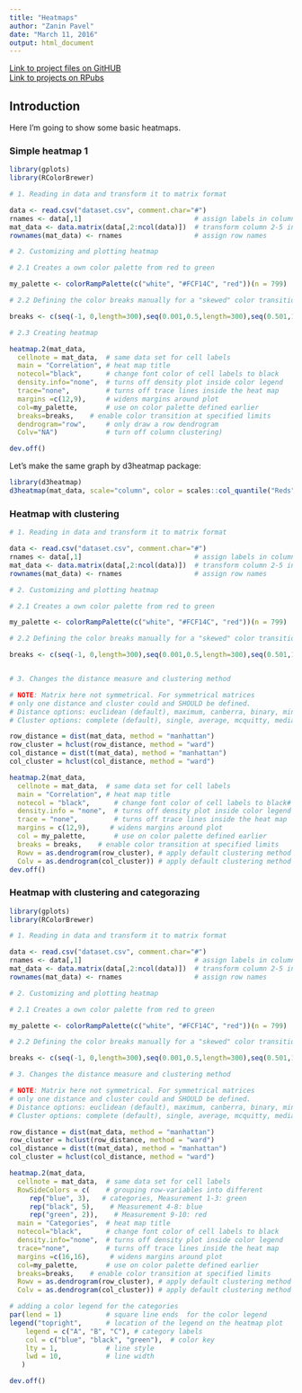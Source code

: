 ```yaml
---
title: "Heatmaps"
author: "Zanin Pavel"
date: "March 11, 2016"
output: html_document
---
```

[Link to project files on GitHUB](https://github.com/Filareth2015/Solutions-collection/tree/master/Heatmaps)     
[Link to projects on RPubs](http://rpubs.com/Zanin_Pavel/160113) 


## Introduction

Here I'm going to show some basic heatmaps.

### Simple heatmap 1

```r

library(gplots)
library(RColorBrewer)

# 1. Reading in data and transform it to matrix format

data <- read.csv("dataset.csv", comment.char="#")
rnames <- data[,1]                            # assign labels in column 1 to "rnames"
mat_data <- data.matrix(data[,2:ncol(data)])  # transform column 2-5 into a matrix
rownames(mat_data) <- rnames                  # assign row names 

# 2. Customizing and plotting heatmap

# 2.1 Creates a own color palette from red to green    

my_palette <- colorRampPalette(c("white", "#FCF14C", "red"))(n = 799)   

# 2.2 Defining the color breaks manually for a "skewed" color transition

breaks <- c(seq(-1, 0,length=300),seq(0.001,0.5,length=300),seq(0.501,1,length=200))

# 2.3 Creating heatmap

heatmap.2(mat_data, 
  cellnote = mat_data,  # same data set for cell labels
  main = "Correlation", # heat map title
  notecol="black",      # change font color of cell labels to black
  density.info="none",  # turns off density plot inside color legend
  trace="none",         # turns off trace lines inside the heat map
  margins =c(12,9),     # widens margins around plot
  col=my_palette,       # use on color palette defined earlier 
  breaks=breaks,    # enable color transition at specified limits
  dendrogram="row",     # only draw a row dendrogram
  Colv="NA")            # turn off column clustering)

dev.off()
```

    
Let's make the same graph by d3heatmap package:

```r
library(d3heatmap)
d3heatmap(mat_data, scale="column", color = scales::col_quantile("Reds", NULL, 5))
```

### Heatmap with clustering
```r
# 1. Reading in data and transform it to matrix format

data <- read.csv("dataset.csv", comment.char="#")
rnames <- data[,1]                            # assign labels in column 1 to "rnames"
mat_data <- data.matrix(data[,2:ncol(data)])  # transform column 2-5 into a matrix
rownames(mat_data) <- rnames                  # assign row names 

# 2. Customizing and plotting heatmap

# 2.1 Creates a own color palette from red to green    

my_palette <- colorRampPalette(c("white", "#FCF14C", "red"))(n = 799)   

# 2.2 Defining the color breaks manually for a "skewed" color transition

breaks <- c(seq(-1, 0,length=300),seq(0.001,0.5,length=300),seq(0.501,1,length=200))


# 3. Changes the distance measure and clustering method

# NOTE: Matrix here not symmetrical. For symmetrical matrices
# only one distance and cluster could and SHOULD be defined.
# Distance options: euclidean (default), maximum, canberra, binary, minkowski, manhattan
# Cluster options: complete (default), single, average, mcquitty, median, centroid, ward

row_distance = dist(mat_data, method = "manhattan")
row_cluster = hclust(row_distance, method = "ward")
col_distance = dist(t(mat_data), method = "manhattan")
col_cluster = hclust(col_distance, method = "ward")

heatmap.2(mat_data, 
  cellnote = mat_data,  # same data set for cell labels
  main = "Correlation", # heat map title
  notecol = "black",      # change font color of cell labels to black#
  density.info = "none",  # turns off density plot inside color legend
  trace = "none",         # turns off trace lines inside the heat map
  margins = c(12,9),     # widens margins around plot
  col = my_palette,       # use on color palette defined earlier 
  breaks = breaks,    # enable color transition at specified limits
  Rowv = as.dendrogram(row_cluster), # apply default clustering method
  Colv = as.dendrogram(col_cluster)) # apply default clustering method
dev.off()
```

### Heatmap with clustering and categorazing
```r

library(gplots)
library(RColorBrewer)

# 1. Reading in data and transform it to matrix format

data <- read.csv("dataset.csv", comment.char="#")
rnames <- data[,1]                            # assign labels in column 1 to "rnames"
mat_data <- data.matrix(data[,2:ncol(data)])  # transform column 2-5 into a matrix
rownames(mat_data) <- rnames                  # assign row names 

# 2. Customizing and plotting heatmap

# 2.1 Creates a own color palette from red to green    

my_palette <- colorRampPalette(c("white", "#FCF14C", "red"))(n = 799)   

# 2.2 Defining the color breaks manually for a "skewed" color transition

breaks <- c(seq(-1, 0,length=300),seq(0.001,0.5,length=300),seq(0.501,1,length=200))

# 3. Changes the distance measure and clustering method

# NOTE: Matrix here not symmetrical. For symmetrical matrices
# only one distance and cluster could and SHOULD be defined.
# Distance options: euclidean (default), maximum, canberra, binary, minkowski, manhattan
# Cluster options: complete (default), single, average, mcquitty, median, centroid, ward

row_distance = dist(mat_data, method = "manhattan")
row_cluster = hclust(row_distance, method = "ward")
col_distance = dist(t(mat_data), method = "manhattan")
col_cluster = hclust(col_distance, method = "ward")

heatmap.2(mat_data, 
  cellnote = mat_data,  # same data set for cell labels
  RowSideColors = c(    # grouping row-variables into different
     rep("blue", 3),   # categories, Measurement 1-3: green
     rep("black", 5),    # Measurement 4-8: blue
     rep("green", 2)),    # Measurement 9-10: red
  main = "Categories",  # heat map title
  notecol="black",      # change font color of cell labels to black
  density.info="none",  # turns off density plot inside color legend
  trace="none",         # turns off trace lines inside the heat map
  margins =c(16,16),     # widens margins around plot
  col=my_palette,       # use on color palette defined earlier 
  breaks=breaks,    # enable color transition at specified limits
  Rowv = as.dendrogram(row_cluster), # apply default clustering method
  Colv = as.dendrogram(col_cluster)) # apply default clustering method

# adding a color legend for the categories
par(lend = 1)           # square line ends  for the color legend
legend("topright",      # location of the legend on the heatmap plot
    legend = c("A", "B", "C"), # category labels
    col = c("blue", "black", "green"),  # color key
    lty = 1,            # line style
    lwd = 10,           # line width
   )          

dev.off()
```


